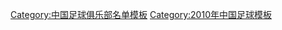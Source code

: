 {{Football squad with groups
|name=2010年中超分类名单深圳
|bgcolor=#0030A0
|bordercolor=#000000
|textcolor=#F8F8F8
|title=[[深圳红钻足球俱乐部|<span style="color:#F8F8F8">深圳红钻</span>]] — [[2010年中国足球超级联赛|<span style="color:#F8F8F8">2010年</span>]][[中国足球超级联赛|<span style="color:#F8F8F8">中超联赛</span>]]第 12 名
|group1=全年参赛球员
|list1=<div>
{{Football squad2 player|no=1|name=[[张迅伟]]}}
{{Football squad2 player|no=2|name=[[任鑫]]}}
{{Football squad2 player|no=4|name=[[刘帅]]}}
{{Football squad2 player|no=5|name={{flagicon|IRQ}} [[侯赛因·阿拉·侯赛因|阿拉·侯赛因]]}}
{{Football squad2 player|no=6|name=[[徐亿海]]}}
{{Football squad2 player|no=7|name={{flagicon|SRB}} [[亚历山大·日夫科维奇|日夫科维奇]]}}
{{Football squad2 player|no=8|name=[[黎斐]]}}
{{Football squad2 player|no=10|name={{flagicon|BLR}} [[瓦切斯劳·赫莱布|赫莱布]]}}
{{Football squad2 player|no=11|name=[[皮思维]]}}
{{Football squad2 player|no=12|name=[[程月磊]]}}
{{Football squad2 player|no=13|name=[[李灵威]]}}
{{Football squad2 player|no=16|name=[[施勇]]}}
{{Football squad2 player|no=17|name=[[权恒]]}}
{{Football squad2 player|no=18|name=[[聶凌峰|聂凌峰]]}}
{{Football squad2 player|no=19|name=[[李昊原]]}}
{{Football squad2 player|no=20|name=[[王栋 (1985年)|王栋]]}}
{{Football squad2 player|no=21|name=[[纪超]]}}
{{Football squad2 player|no=22|name=[[袁琳]]}}
{{Football squad2 player|no=23|name=[[黄凤涛]]}}
{{Football squad2 player|no=24|name=[[尹小龙]]}}
{{Football squad2 player|no=25|name=[[栗鑫]]}}
{{Football squad2 player|no=26|name=[[施宁]]}}
{{Football squad2 player|no=27|name=[[李家赫]]}}
{{Football squad2 player|no=28|name=[[黄隆]]}}
{{Football squad2 player|no=29|name=[[邢凯]]}}
{{Football squad2 player|no=30|name=[[王青峰]]}}
{{Football squad2 player|no=31|name=[[张禹 (足球运动员)|张禹]]}}
{{Football squad2 player|no=32|name=[[宋琛]]}}
</div>
|group2=夏季转入球员
|list2=<div>
{{Football squad2 player|no=9|name={{flagicon|NZL}} [[克里斯·基伦|基伦]]}}
{{Football squad2 player|no=35|name=[[王尔卓]]}}
{{Football squad2 player|no=36|name=[[成亮 (足球运动员)|成亮]]}}
{{Football squad2 player|no=37|name={{flagicon|NZL}} [[伊万·维切里奇|维切利奇]]}}
{{Football squad2 player|no=38|name=[[黄新 (足球运动员)|黄新]]}}
</div>
|group3=夏季转出球员
|list3=<div>
{{Football squad2 player|no=3|name={{flagicon|BUL}} [[扬科·瓦尔卡诺夫|杨科]]}}
{{Football squad2 player|no=14|name=[[王涛 (1981年)|王涛]]}}
{{Football squad2 player|no=15|name=[[向君]]}}
{{Football squad2 player|no=33|name={{flagicon|BRA}} [[吉亚哥·若尔热·奥诺里奥|堤亚哥]]}}
{{Football squad2 player|no=34|name=[[朱聪 (足球运动员)|朱聪]]}}
</div>
|group4=主教练
|list4={{flagicon|CYP}} [[西尼萨·高歌奇|高歌奇]]
}}
<noinclude>
{{DEFAULTSORT:Shenzhen F.C. Squad 2010}}
[[Category:中国足球俱乐部名单模板]]
[[Category:2010年中国足球模板]]
</noinclude>